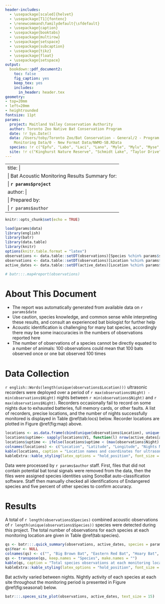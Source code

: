 ```yaml
---
header-includes:
  - \usepackage[scaled]{helvet}
  - \usepackage[T1]{fontenc}
  - \renewcommand\familydefault{\sfdefault}
  - \usepackage{caption}
  - \usepackage{booktabs}
  - \usepackage{multirow}
  - \usepackage{setspace}
  - \usepackage{subcaption}
  - \usepackage{tikz}
  - \usepackage{float}
  - \usepackage{setspace}
output:
  bookdown::pdf_document2: 
    toc: false
    fig_caption: yes
    keep_tex: yes
    includes:
      in_header: header.tex
geometry:
- top=20mm
- left=20mm
- heightrounded
fontsize: 11pt
params:
  project: Maitland Valley Conservation Authority
  author: Toronto Zoo Native Bat Conservation Program
  date: !r Sys.Date()
  data: /Users/toby/Toronto Zoo/Bat Conservation - General/2 - Program Data/1 - Acoustic
    Monitoring Data/0 - New Format Data/NWMO-SB.RData
  species: !r c("Epfu", "Labo", "Laci", "Lano", "Myle", "Mylu", "Myse", "Pesu")
  site: !r c("Kinghurst Nature Reserve", "Schmidt Lake", "Taylor Drive")
---
```


---
title: |
    | Bat Acoustic Monitoring Results Summary for:
    | **`r params$project`**
author: |
    | Prepared by:
    | `r params$author`
---

```r
knitr::opts_chunk$set(echo = TRUE)
```

```r
load(params$data)
library(english)
library(batr)
library(data.table)
library(knitr)
options(knitr.table.format = "latex") 
observations <- data.table::setDT(observations)[Species %chin% params$species]
observations <- data.table::setDT(observations)[Location %chin% params$site]
active_dates <- data.table::setDT(active_dates)[Location %chin% params$site]
```

```r
# batr:::.map4report(observations)
```


# About This Document {-}

* The report was automatically generated from available data on `r params$date`
* Use caution, species knowledge, and common sense while interpreting these results, and consult an experienced bat biologist for further help
* Acoustic identification is challenging for many bat species, accordingly there may be some inaccuracies in the numbers of observations reported here
* The number of observations of a species cannot be directly equated to a number of animals: 100 observations could mean that 100 bats observed once or one bat observed 100 times

# Data Collection

`r english::Words(length(unique(observations$Location)))` ultrasonic recorders were deployed over a period of `r max(observations$Night) - min(observations$Night)` nights between `r min(observations$Night)` and `r max(observations$Night)`. Recorders occasionally fail to record on some nights due to exhausted batteries, full memory cards, or other faults. A list of recorders, precise locations, and the number of nights successfully monitored is displayed in Table \@ref(tab:locs) below. Recorder locations are plotted in Figure \@ref(fig:map) above. 

```r
locations <- as.data.frame(cbind(unique(observations$Location), unique(observations$Latitude), unique(observations$Longitude)))
locations$uptime<- sapply(locations$V1, function(l) nrow(active_dates[active_dates$Location==l & active_dates$Log_Count > 0.5,]))
locations$uptime <- ifelse(locations$uptime < (max(observations$Night) - min(observations$Night)), locations$uptime, (max(observations$Night) - min(observations$Night)) )
colnames(locations) <- c("Location", "Latitude", "Longitude", "Nights Monitored")
kable(locations, caption = "Location names and coordinates for ultrasonic recorders included in these data.") %>% kableExtra::row_spec(0,bold=TRUE) %>%
kableExtra::kable_styling(latex_options = "hold_position", font_size = 10)
```

Data were processed by `r params$author` staff. First, files that did not contain potential bat tonal signals were removed from the data, then the files were assigned species identities using SonoBat auto-classification software. Staff then manually checked all identifications of Endangered species and five percent of other species to confirm accuracy. 

# Results

A total of `r length(observations$Species)` combined acoustic observations of `r length(unique(observations$Species))` species were detected during this project. The total number of observations for each species at each monitoring location are given in Table \@ref(tab:species). 

```r
qs <- batr:::.quick_summary(observations, active_dates, species = params$species)
qs$Year <- NULL
colnames(qs) <- c("", "Big Brown Bat", "Eastern Red Bat", "Hoary Bat", "Silver-haired Bat", "Eastern Small-footed Myotis", "Little Brown Myotis", "Northern Myotis", "Tri-colored Bat", "Number of Nights Monitored")
qs <- transpose(qs, keep.names = "Species", make.names = "")
kable(qs, caption = "Total species observations at each monitoring location.") %>% kableExtra::row_spec(0,bold=TRUE) %>%
kableExtra::kable_styling(latex_options = "hold_position", font_size = 10)
```

Bat activity varied between nights. Nightly activity of each species at each site throughout the monitoring period is presented in Figure \@ref(fig:seasonal) below.

```r
batr:::.speces_site_plot(observations, active_dates, text_size = 15)
```
